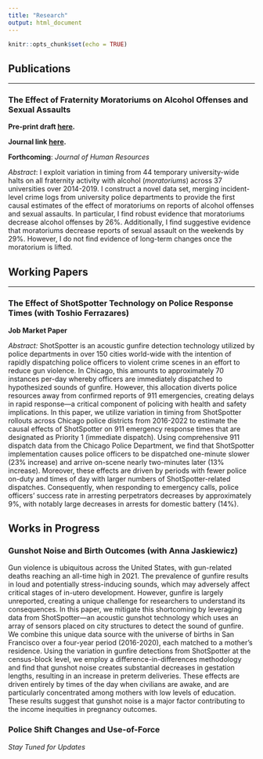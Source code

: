 ```yaml
---
title: "Research"
output: html_document
---
```


```r
knitr::opts_chunk$set(echo = TRUE)
```

## Publications
***

### The Effect of Fraternity Moratoriums on Alcohol Offenses and Sexual Assaults

**Pre-print draft [here](https://github.com/michaeltopper1/Fraternities/blob/master/paper_iterations/accepted_paper/main.pdf).**

**Journal link [here](https://jhr.uwpress.org/content/early/2023/05/01/jhr.0722-12422R1).**

**Forthcoming**: *Journal of Human Resources*

*Abstract*: 
I exploit variation in timing from 44 temporary university-wide halts on all fraternity activity with alcohol (*moratoriums*) across 37 universities over 2014-2019. I construct a novel data set, merging incident-level crime logs from university police departments to provide the first causal estimates of the effect of moratoriums on reports of alcohol offenses and sexual assaults. In particular, I find robust evidence that moratoriums decrease alcohol offenses by 26%. Additionally, I find suggestive evidence that moratoriums decrease reports of sexual assault on the weekends by 29%. However, I do not find evidence of long-term changes once the moratorium is lifted.

## Working Papers
***

### The Effect of ShotSpotter Technology on Police Response Times (with Toshio Ferrazares)

**Job Market Paper**

*Abstract:*
ShotSpotter is an acoustic gunfire detection technology utilized by police departments in over 150 cities world-wide with the intention of rapidly dispatching police officers to violent crime scenes in an effort to reduce gun violence. In Chicago, this amounts to approximately 70 instances per-day whereby officers are immediately dispatched to hypothesized sounds of gunfire. However, this allocation diverts police resources away from confirmed reports of 911 emergencies, creating delays in rapid response—a critical component of policing with health and safety implications. In this paper, we utilize variation in timing from ShotSpotter rollouts across Chicago police districts from 2016-2022 to estimate the causal effects of ShotSpotter on 911 emergency response times that are designated as Priority 1 (immediate dispatch). Using comprehensive 911 dispatch data from the Chicago Police Department, we find that ShotSpotter implementation causes police officers to be dispatched one-minute slower (23\% increase) and arrive on-scene nearly two-minutes later (13\% increase). Moreover, these effects are driven by periods with fewer police on-duty and times of day with larger numbers of ShotSpotter-related dispatches. Consequently, when responding to emergency calls, police officers' success rate in arresting perpetrators decreases by approximately 9\%, with notably large decreases in arrests for domestic battery (14\%). 

## Works in Progress

### Gunshot Noise and Birth Outcomes (with Anna Jaskiewicz)

Gun violence is ubiquitous across the United States, with gun-related deaths reaching an all-time high in 2021. The prevalence of gunfire results in loud and potentially stress-inducing sounds, which may adversely affect critical stages of in-utero development. However, gunfire is largely unreported, creating a unique challenge for researchers to understand its consequences. In this paper, we mitigate this shortcoming by leveraging data from ShotSpotter—an acoustic gunshot technology which uses an array of sensors placed on city structures to detect the sound of gunfire. We combine this unique data source with the universe of births in San Francisco over a four-year period (2016-2020), each matched to a mother's residence. Using the variation in gunfire detections from ShotSpotter at the census-block level, we employ a difference-in-differences methodology and find that gunshot noise creates substantial decreases in gestation lengths, resulting in an increase in preterm deliveries. These effects are driven entirely by times of the day when civilians are awake, and are particularly concentrated among mothers with low levels of education. These results suggest that gunshot noise is a major factor contributing to the income inequities in pregnancy outcomes.

### Police Shift Changes and Use-of-Force 

*Stay Tuned for Updates*




